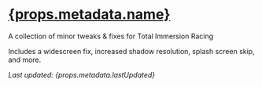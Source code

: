# [{props.metadata.name}](/project/tir-tweaks)

A collection of minor tweaks & fixes for Total Immersion Racing

Includes a widescreen fix, increased shadow resolution, splash screen skip, and more.

_Last updated: {props.metadata.lastUpdated}_